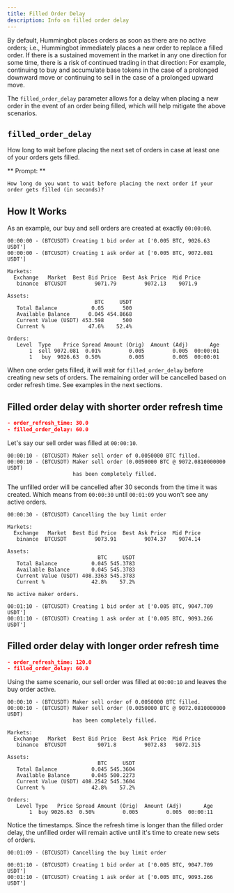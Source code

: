 ```yaml
---
title: Filled Order Delay
description: Info on filled order delay
---
```


By default, Hummingbot places orders as soon as there are no active orders; i.e., Hummingbot immediately places a new order to replace a filled order. If there is a sustained movement in the market in any one direction for some time, there is a risk of continued trading in that direction: For example, continuing to buy and accumulate base tokens in the case of a prolonged downward move or continuing to sell in the case of a prolonged upward move.

The `filled_order_delay` parameter allows for a delay when placing a new order in the event of an order being filled, which will help mitigate the above scenarios.

## `filled_order_delay`

How long to wait before placing the next set of orders in case at least one of your orders gets filled.

** Prompt: **

`How long do you want to wait before placing the next order if your order gets filled (in seconds)?`

## How It Works

As an example, our buy and sell orders are created at exactly `00:00:00`.

```
00:00:00 - (BTCUSDT) Creating 1 bid order at ['0.005 BTC, 9026.63 USDT']
00:00:00 - (BTCUSDT) Creating 1 ask order at ['0.005 BTC, 9072.081 USDT']
```

```
Markets:
  Exchange   Market  Best Bid Price  Best Ask Price  Mid Price
   binance  BTCUSDT         9071.79         9072.13    9071.9

Assets:
                            BTC     USDT
   Total Balance           0.05      500
   Available Balance      0.045 454.8668
   Current Value (USDT) 453.598      500
   Current %              47.6%    52.4%

Orders:
   Level  Type    Price Spread Amount (Orig)  Amount (Adj)       Age
       1  sell 9072.081  0.01%         0.005         0.005  00:00:01
       1   buy  9026.63  0.50%         0.005         0.005  00:00:01
```

When one order gets filled, it will wait for `filled_order_delay` before creating new sets of orders. The remaining order will be cancelled based on order refresh time. See examples in the next sections.

## Filled order delay with shorter order refresh time

```json
- order_refresh_time: 30.0
- filled_order_delay: 60.0
```

Let's say our sell order was filled at `00:00:10`.

```
00:00:10 - (BTCUSDT) Maker sell order of 0.0050000 BTC filled.
00:00:10 - (BTCUSDT) Maker sell order (0.0050000 BTC @ 9072.0810000000 USDT)
                     has been completely filled.
```

The unfilled order will be cancelled after 30 seconds from the time it was created. Which means from `00:00:30` until `00:01:09` you won't see any active orders.

```
00:00:30 - (BTCUSDT) Cancelling the buy limit order
```

```
Markets:
  Exchange   Market  Best Bid Price  Best Ask Price  Mid Price
   binance  BTCUSDT         9073.91         9074.37    9074.14

Assets:
                             BTC     USDT
   Total Balance           0.045 545.3783
   Available Balance       0.045 545.3783
   Current Value (USDT) 408.3363 545.3783
   Current %               42.8%    57.2%

No active maker orders.
```

```
00:01:10 - (BTCUSDT) Creating 1 bid order at ['0.005 BTC, 9047.709 USDT']
00:01:10 - (BTCUSDT) Creating 1 ask order at ['0.005 BTC, 9093.266 USDT']
```

## Filled order delay with longer order refresh time

```json
- order_refresh_time: 120.0
- filled_order_delay: 60.0
```

Using the same scenario, our sell order was filled at `00:00:10` and leaves the buy order active.

```
00:00:10 - (BTCUSDT) Maker sell order of 0.0050000 BTC filled.
00:00:10 - (BTCUSDT) Maker sell order (0.0050000 BTC @ 9072.0810000000 USDT)
                     has been completely filled.
```

```
Markets:
  Exchange   Market  Best Bid Price  Best Ask Price  Mid Price
   binance  BTCUSDT          9071.8         9072.83   9072.315

Assets:
                             BTC     USDT
   Total Balance           0.045 545.3604
   Available Balance       0.045 500.2273
   Current Value (USDT) 408.2542 545.3604
   Current %               42.8%    57.2%

Orders:
   Level Type   Price Spread Amount (Orig)  Amount (Adj)       Age
       1  buy 9026.63  0.50%         0.005         0.005  00:00:11
```

Notice the timestamps. Since the refresh time is longer than the filled order delay, the unfilled order will remain active until it's time to create new sets of orders.

```
00:01:09 - (BTCUSDT) Cancelling the buy limit order
```

```
00:01:10 - (BTCUSDT) Creating 1 bid order at ['0.005 BTC, 9047.709 USDT']
00:01:10 - (BTCUSDT) Creating 1 ask order at ['0.005 BTC, 9093.266 USDT']
```
